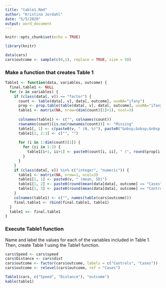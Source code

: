 ```yaml
---
title: "table1.Rmd"
author: "Kristina Jordahl"
date: "5/5/2020"
output: word_document
---
```


```r
knitr::opts_chunk$set(echo = TRUE)

library(knitr)

data(cars)
cars$outcome <- sample(c(0,1), replace = TRUE, size = 50)
```

### Make a function that creates Table 1

```r
Table1 <- function(data, variables, outcome) {
  final.table1 <- NULL
  for (v in variables) {
    if (class(data[, v]) == "factor") {
      count <- table(data[, v], data[, outcome], useNA="ifany")
      prop <- prop.table(table(data[, v], data[, outcome], useNA="ifany"), 2)
      table1 <- matrix(NA, nrow=(dim(count)[1]+1), ncol=3)
      
      colnames(table1) <- c("", colnames(count))
      rownames(count)[is.na(rownames(count))] <- "Missing"
      table1[, 1] <- c(paste0(v, " (N, %)"), paste0("&nbsp;&nbsp;&nbsp;&nbsp;&nbsp;", rownames(count)))
      table1[1, 2:3] <- c("", "")
      
      for (i in 1:dim(count)[1]) {
        for (ii in 1:2) {
          table1[i+1, ii+1] <- paste0(count[i, ii], " (", round(prop[i, ii], 2) * 100, "%)")
        }
      }
    }
    if (class(data[, v]) %in% c("integer", "numeric")) {
      table1 <- matrix(NA, nrow=1, ncol=3)
      table1[1, 1] <- paste0(v, " (mean, SD)")
      table1[1, 2] <- paste0(round(mean(data[data[, outcome] == "Cases", v]), 2), " (", round(sd(data[data[, outcome] == "Cases", v]), 2), ")")
      table1[1, 3] <- paste0(round(mean(data[data[, outcome] == "Controls", v]), 2), " (", round(sd(data[data[, outcome] == "Controls", v]), 2), ")")
    }
    colnames(table1) <- c("", names(table(cars$outcome)))
    final.table1 <- rbind(final.table1, table1)
  }
  table1 <<- final.table1
}
```

### Execute Table1 function

Name and label the values for each of the variables included in Table 1. Then, create Table 1 using the Table1 function.

```r
cars$Speed <- cars$speed
cars$Distance <- cars$dist
cars$outcome <- factor(cars$outcome, labels = c("Controls", "Cases"))
cars$outcome <- relevel(cars$outcome, ref = "Cases")

Table1(cars, c("Speed", "Distance"), "outcome")
kable(table1)
```